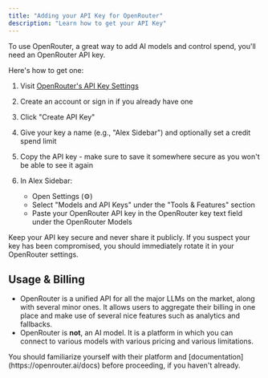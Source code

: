 ```yaml
---
title: "Adding your API Key for OpenRouter"
description: "Learn how to get your API Key"
---
```


To use OpenRouter, a great way to add AI models and control spend, you'll need an OpenRouter API key.

Here's how to get one:

1. Visit [OpenRouter's API Key Settings](https://openrouter.ai/settings/keys)

2. Create an account or sign in if you already have one

3. Click "Create API Key"

4. Give your key a name (e.g., "Alex Sidebar") and optionally set a credit spend limit

5. Copy the API key - make sure to save it somewhere secure as you won't be able to see it again

6. In Alex Sidebar:
   - Open Settings (⚙️)
   - Select "Models and API Keys" under the "Tools & Features" section
   - Paste your OpenRouter API key in the OpenRouter key text field under the OpenRouter Models

<Note>
  Keep your API key secure and never share it publicly. If you suspect your key has been compromised, you should immediately rotate it in your OpenRouter settings.
</Note>

## Usage & Billing

- OpenRouter is a unified API for all the major LLMs on the market, along with several minor ones. It allows users to aggregate their billing in one place and make use of several nice features such as analytics and fallbacks.
- OpenRouter is **not**, an AI model. It is a platform in which you can connect to various models with various pricing and various limitations.

<Note>
You should familiarize yourself with their platform and [documentation](https://openrouter.ai/docs) before proceeding, if you haven't already.
</Note>
